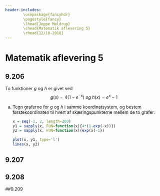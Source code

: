 ```yaml
---
header-includes:
        \usepackage{fancyhdr}
        \pagestyle{fancy}
        \lhead{Jeppe Møldrup}
        \chead{Matematik aflevering 5}
        \rhead{12/10-2018}
---
```


# Matematik aflevering 5

## 9.206

To funktioner $g$ og $h$ er givet ved
$$g(x) = 4(1-e^{-x}) \ og \ h(x)=e^x-1$$

a. Tegn graferne for $g$ og $h$ i samme koordinatsystem, og bestem førstekoordinaten
   til hvert af skæringspunkterne mellem de to grafer.
   
    ```r

    x = seq(-1, 2, length=200)
    y1 = sapply(x, FUN=function(x){4*(1-exp(-x))})
    y2 = sapply(x, FUN=function(x){exp(x)-1})

    plot(x, y1, type='l')
    lines(x, y2)

    ```

## 9.207

## 9.208

##9.209
